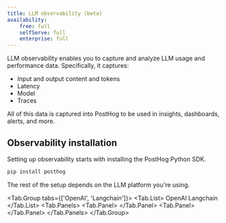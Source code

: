 ```yaml
---
title: LLM observability (beta)
availability:
    free: full
    selfServe: full
    enterprise: full
---
```


LLM observability enables you to capture and analyze LLM usage and performance data. Specifically, it captures:

- Input and output content and tokens
- Latency
- Model
- Traces

All of this data is captured into PostHog to be used in insights, dashboards, alerts, and more. 

## Observability installation

Setting up observability starts with installing the PostHog Python SDK.

```bash
pip install posthog
```

The rest of the setup depends on the LLM platform you're using.


<!-- prettier-ignore -->
<Tab.Group tabs={['OpenAI', 'Langchain']}>
    <Tab.List>
        <Tab>OpenAI</Tab>
        <Tab>Langchain</Tab>
    </Tab.List>
    <Tab.Panels>
        <Tab.Panel>
            <OpenAIInstall />
        </Tab.Panel>
        <Tab.Panel>
            <LangchainInstall />
        </Tab.Panel>
    </Tab.Panels>
</Tab.Group>